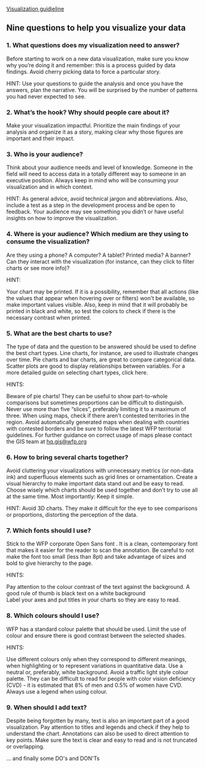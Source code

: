 
<Meta title="Documentation/Charts" subTitle="How to use the UI Kit" />

[Visualization guidieline](https://brand.manuals.wfp.org/en/data-visualization-guidance/)

<MixBarChartChart />

<PieChartExample />

## Nine questions to help you visualize your data

### 1. What questions does my visualization need to answer?

Before starting to work on a new data visualization, make sure you know why you’re doing it and remember: this is a process guided by data findings. Avoid cherry picking data to force a particular story.

HINT: Use your questions to guide the analysis and once you have the answers, plan the narrative. You will be surprised by the number of patterns you had never expected to see.

### 2. What’s the hook? Why should people care about it?

Make your visualization impactful. Prioritize the main findings of your analysis and organize it as a story, making clear why those figures are important and their impact.

### 3. Who is your audience?

Think about your audience needs and level of knowledge. Someone in the field will need to access data in a totally different way to someone in an executive position. Always keep in mind who will be consuming your visualization and in which context.

HINT: As general advice, avoid technical jargon and abbreviations. Also, include a test as a step in the development process and be open to feedback. Your audience may see something you didn’t or have useful insights on how to improve the visualization.

### 4. Where is your audience? Which medium are they using to consume the visualization?

Are they using a phone? A computer? A tablet? Printed media? A banner? Can they interact with the visualization (for instance, can they click to filter charts or see more info)?

HINT:

Your chart may be printed. If it is a possibility, remember that all actions (like the values that appear when hovering over or filters) won't be available, so make important values visible. Also, keep in mind that it will probably be printed in black and white, so test the colors to check if there is the necessary contrast when printed.

### 5. What are the best charts to use?

The type of data and the question to be answered should be used to define the best chart types. Line charts, for instance, are used to illustrate changes over time. Pie charts and bar charts, are great to compare categorical data. Scatter plots are good to display relationships between variables. For a more detailed guide on selecting chart types, click here.

HINTS:

Beware of pie charts! They can be useful to show part-to-whole comparisons but sometimes proportions can be difficult to distinguish. Never use more than five “slices”, preferably limiting it to a maximum of three.
When using maps, check if there aren’t contested territories in the region. Avoid automatically generated maps when dealing with countries with contested borders and be sure to follow the latest WFP territorial guidelines. For further guidance on correct usage of maps please contact the GIS team at hq.gis@wfp.org

### 6. How to bring several charts together?

Avoid cluttering your visualizations with unnecessary metrics (or non-data ink) and superfluous elements such as grid lines or ornamentation. Create a visual hierarchy to make important data stand out and be easy to read. Choose wisely which charts should be used together and don’t try to use all at the same time. Most importantly: Keep it simple.

HINT: Avoid 3D charts. They make it difficult for the eye to see comparisons or proportions, distorting the perception of the data.

### 7. Which fonts should I use?

Stick to the WFP corporate Open Sans font . It is a clean, contemporary font that makes it easier for the reader to scan the annotation. Be careful to not make the font too small (less than 8pt) and take advantage of sizes and bold to give hierarchy to the page.

HINTS:

Pay attention to the colour contrast of the text against the background. A good rule of thumb is black text on a white background  
Label your axes and put titles in your charts so they are easy to read.

### 8. Which colours should I use?

WFP has a standard colour palette that should be used. Limit the use of colour and ensure there is good contrast between the selected shades.

HINTS:

Use different colours only when they correspond to different meanings, when highlighting or to represent variations in quantitative data.
Use a neutral or, preferably, white background.
Avoid a traffic light style colour palette. They can be difficult to read for people with color vision deficiency (CVD) - it is estimated that 8% of men and 0.5% of women have CVD.
Always use a legend when using colour.

### 9. When should I add text?

Despite being forgotten by many, text is also an important part of a good visualization. Pay attention to titles and legends and check if they help to understand the chart. Annotations can also be used to direct attention to key points. Make sure the text is clear and easy to read and is not truncated or overlapping.

... and finally some DO's and DON'Ts
